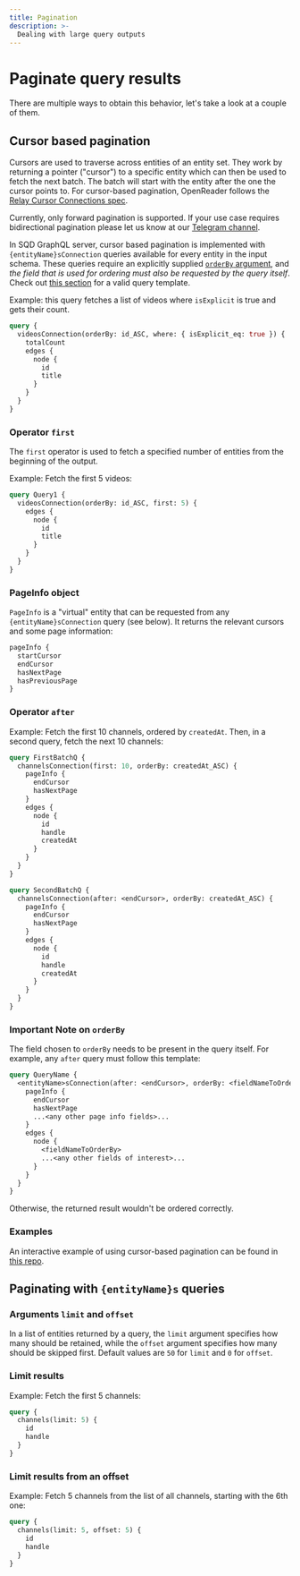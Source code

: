 ```yaml
---
title: Pagination
description: >-
  Dealing with large query outputs
---
```


# Paginate query results

There are multiple ways to obtain this behavior, let's take a look at a couple of them.

## Cursor based pagination

Cursors are used to traverse across entities of an entity set. They work by returning a pointer ("cursor") to a specific entity which can then be used to fetch the next batch. The batch will start with the entity after the one the cursor points to. For cursor-based pagination, OpenReader follows the [Relay Cursor Connections spec](https://relay.dev/graphql/connections.htm).

Currently, only forward pagination is supported. If your use case requires bidirectional pagination please let us know at our [Telegram channel](https://t.me/HydraDevs).

In SQD GraphQL server, cursor based pagination is implemented with `{entityName}sConnection` queries available for every entity in the input schema. These queries require an explicitly supplied [`orderBy` argument](/sdk/reference/openreader-server/api/sorting), and *the field that is used for ordering must also be requested by the query itself*. Check out [this section](/sdk/reference/openreader-server/api/paginate-query-results/#important-note-on-orderby) for a valid query template.

Example: this query fetches a list of videos where `isExplicit` is true and gets their count.

```graphql
query {
  videosConnection(orderBy: id_ASC, where: { isExplicit_eq: true }) {
    totalCount
    edges {
      node {
        id
        title
      }
    }
  }
}
```

### **Operator `first`**

The `first` operator is used to fetch a specified number of entities from the beginning of the output.

Example: Fetch the first 5 videos:

```graphql
query Query1 {
  videosConnection(orderBy: id_ASC, first: 5) {
    edges {
      node {
        id
        title
      }
    }
  }
}
```

### **PageInfo object**

`PageInfo` is a "virtual" entity that can be requested from any `{entityName}sConnection` query (see below). It returns the relevant cursors and some page information:

```graphql
pageInfo {
  startCursor
  endCursor
  hasNextPage
  hasPreviousPage
}
```

### **Operator `after`**

Example: Fetch the first 10 channels, ordered by `createdAt`. Then, in a second query, fetch the next 10 channels:

```graphql
query FirstBatchQ {
  channelsConnection(first: 10, orderBy: createdAt_ASC) {
    pageInfo {
      endCursor
      hasNextPage
    }
    edges {
      node {
        id
        handle
        createdAt
      }
    }
  }
}

query SecondBatchQ {
  channelsConnection(after: <endCursor>, orderBy: createdAt_ASC) {
    pageInfo {
      endCursor
      hasNextPage
    }
    edges {
      node {
        id
        handle
        createdAt
      }
    }
  }
}
```

### **Important Note on `orderBy`**

The field chosen to `orderBy` needs to be present in the query itself. For example, any `after` query must follow this template:

```graphql
query QueryName {
  <entityName>sConnection(after: <endCursor>, orderBy: <fieldNameToOrderBy>_ASC) {
    pageInfo {
      endCursor
      hasNextPage
      ...<any other page info fields>...
    }
    edges {
      node {
        <fieldNameToOrderBy>
        ...<any other fields of interest>...
      }
    }
  }
}
```
Otherwise, the returned result wouldn't be ordered correctly.

### Examples

An interactive example of using cursor-based pagination can be found in [this repo](https://github.com/subsquid-labs/cursor-pagination-client-example).

## Paginating with `{entityName}s` queries

### Arguments `limit` and `offset`

In a list of entities returned by a query, the `limit` argument specifies how many should be retained, while the `offset` argument specifies how many should be skipped first. Default values are `50` for `limit` and `0` for `offset`.

### **Limit results**

Example: Fetch the first 5 channels:

```graphql
query {
  channels(limit: 5) {
    id
    handle
  }
}
```

### **Limit results from an offset**

Example: Fetch 5 channels from the list of all channels, starting with the 6th one:

```graphql
query {
  channels(limit: 5, offset: 5) {
    id
    handle
  }
}
```


